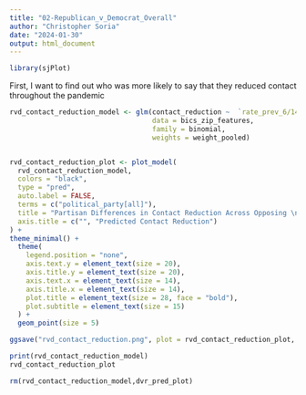 ```yaml
---
title: "02-Republican_v_Democrat_Overall"
author: "Christopher Soria"
date: "2024-01-30"
output: html_document
---
```

```r
library(sjPlot)
```


First, I want to find out who was more likely to say that they reduced contact throughout the pandemic
```r
rvd_contact_reduction_model <- glm(contact_reduction ~  `rate_prev_6/14/20` + State_Government_Response_Index_11192020 + COUNTY_RUCC_2013 + resp_sex + resp_educ + resp_yob + r_working + r_race + political_party, 
                                   data = bics_zip_features, 
                                   family = binomial,
                                   weights = weight_pooled)


rvd_contact_reduction_plot <- plot_model(
  rvd_contact_reduction_model,
  colors = "black",
  type = "pred",
  auto.label = FALSE,
  terms = c("political_party[all]"),
  title = "Partisan Differences in Contact Reduction Across Opposing \nParty Districts",
  axis.title = c("", "Predicted Contact Reduction")
) +
theme_minimal() +
  theme(
    legend.position = "none",
    axis.text.y = element_text(size = 20), 
    axis.title.y = element_text(size = 20), 
    axis.text.x = element_text(size = 14), 
    axis.title.x = element_text(size = 14),  
    plot.title = element_text(size = 28, face = "bold"), 
    plot.subtitle = element_text(size = 15)
  ) +
  geom_point(size = 5) 

ggsave("rvd_contact_reduction.png", plot = rvd_contact_reduction_plot, path = "/Users/chrissoria/Documents/Research/BICS_Political_Polarization/plots/Contact_Reduction", width = 12, height = 8, units = "in")

print(rvd_contact_reduction_model)
rvd_contact_reduction_plot

rm(rvd_contact_reduction_model,dvr_pred_plot)
```


